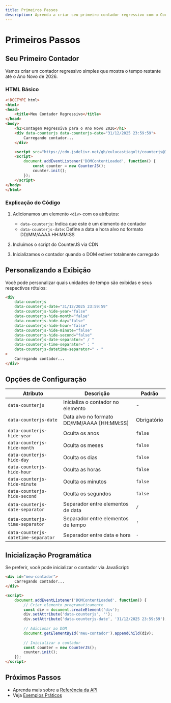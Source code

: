 ```yaml
---
title: Primeiros Passos
description: Aprenda a criar seu primeiro contador regressivo com o CounterJS.
---
```


# Primeiros Passos

## Seu Primeiro Contador

Vamos criar um contador regressivo simples que mostra o tempo restante até o Ano Novo de 2026.

### HTML Básico

```html
<!DOCTYPE html>
<html>
<head>
    <title>Meu Contador Regressivo</title>
</head>
<body>
    <h1>Contagem Regressiva para o Ano Novo 2026</h1>
    <div data-counterjs data-counterjs-date="31/12/2025 23:59:59">
        Carregando contador...
    </div>

    <script src="https://cdn.jsdelivr.net/gh/eulucastiagolt/counterjs@3.0.1/counter.min.js"></script>
    <script>
        document.addEventListener('DOMContentLoaded', function() {
            const counter = new CounterJS();
            counter.init();
        });
    </script>
</body>
</html>
```

### Explicação do Código

1. Adicionamos um elemento `<div>` com os atributos:
   - `data-counterjs`: Indica que este é um elemento de contador
   - `data-counterjs-date`: Define a data e hora alvo no formato DD/MM/AAAA HH:MM:SS

2. Incluímos o script do CounterJS via CDN

3. Inicializamos o contador quando o DOM estiver totalmente carregado

## Personalizando a Exibição

Você pode personalizar quais unidades de tempo são exibidas e seus respectivos rótulos:

```html
<div 
    data-counterjs
    data-counterjs-date="31/12/2025 23:59:59"
    data-counterjs-hide-year="false"
    data-counterjs-hide-month="false"
    data-counterjs-hide-day="false"
    data-counterjs-hide-hour="false"
    data-counterjs-hide-minute="false"
    data-counterjs-hide-second="false"
    data-counterjs-date-separator=" / "
    data-counterjs-time-separator=" : "
    data-counterjs-datetime-separator=" - "
>
    Carregando contador...
</div>
```

## Opções de Configuração

| Atributo | Descrição | Padrão |
|----------|-----------|---------|
| `data-counterjs` | Inicializa o contador no elemento | - |
| `data-counterjs-date` | Data alvo no formato DD/MM/AAAA [HH:MM:SS] | Obrigatório |
| `data-counterjs-hide-year` | Oculta os anos | `false` |
| `data-counterjs-hide-month` | Oculta os meses | `false` |
| `data-counterjs-hide-day` | Oculta os dias | `false` |
| `data-counterjs-hide-hour` | Oculta as horas | `false` |
| `data-counterjs-hide-minute` | Oculta os minutos | `false` |
| `data-counterjs-hide-second` | Oculta os segundos | `false` |
| `data-counterjs-date-separator` | Separador entre elementos de data | ` / ` |
| `data-counterjs-time-separator` | Separador entre elementos de tempo | ` : ` |
| `data-counterjs-datetime-separator` | Separador entre data e hora | ` - ` |

## Inicialização Programática

Se preferir, você pode inicializar o contador via JavaScript:

```html
<div id="meu-contador">
    Carregando contador...
</div>

<script>
    document.addEventListener('DOMContentLoaded', function() {
        // Criar elemento programaticamente
        const div = document.createElement('div');
        div.setAttribute('data-counterjs', '');
        div.setAttribute('data-counterjs-date', '31/12/2025 23:59:59');
        
        // Adicionar ao DOM
        document.getElementById('meu-contador').appendChild(div);
        
        // Inicializar o contador
        const counter = new CounterJS();
        counter.init();
    });
</script>
```

## Próximos Passos

- Aprenda mais sobre a [Referência da API](/pt-br/guides/api/)
- Veja [Exemplos Práticos](/pt-br/guides/example/)
